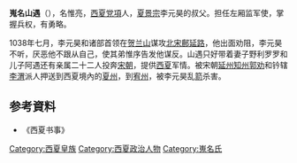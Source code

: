 '''嵬名山遇'''（{{bd|？||1038年||catIdx=W}}），名惟亮，[[西夏|西夏]][[党項|党項]]人，[[夏景宗|夏景宗]]李元昊的叔父。担任左厢监军使，掌握兵权，有勇略。

1038年七月，李元昊和诸部首领在[[贺兰山|贺兰山]]谋攻[[北宋|北宋]][[鄜延路|鄜延路]]，他出面劝阻，李元昊不听，厌恶他不跟从自己，使其弟惟序告发他谋反。山遇只好带着妻子野利罗罗和儿子阿遇还有亲属二十二人投奔[[宋朝|宋朝]]，提供[[西夏|西夏]]军情。被宋朝[[延州|延州]][[知州|知州]][[郭劝|郭劝]]和钤辖[[李渭|李渭]]派人押送到西夏境內的[[夏州|夏州]]，到[[宥州|宥州]]，被李元昊乱[[箭|箭]]杀害。

== 参考資料 ==
*《西夏书事》
[[Category:西夏皇族|Category:西夏皇族]]
[[Category:西夏政治人物|Category:西夏政治人物]]
[[Category:嵬名氏|Category:嵬名氏]]